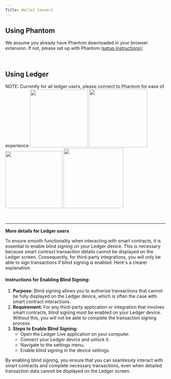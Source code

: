 ```yaml
---
Title: Wallet Connect
---
```


## Using Phantom

We assume you already have Phantom downloaded in your browser extension. If not, please  set up with Phantom ([setup instructions](https://help.phantom.app/hc/en-us/articles/8071074929043-How-to-create-a-new-wallet));


<Steps>

<Step title="Select Phantom as the option">

<Frame><img src="https://2113331469-files.gitbook.io/~/files/v0/b/gitbook-x-prod.appspot.com/o/spaces%2FzYM0pEemeu6F3UKGPAZE%2Fuploads%2FXSDl3dxLbgJcYNv1MR2Y%2Fimage.png?alt=media&token=ec099bd4-1262-4747-852b-f0614ed689d6" alt="" /></Frame>
</Step>

<Step title="Confirm the message signing">
<Frame><img src="https://2113331469-files.gitbook.io/~/files/v0/b/gitbook-x-prod.appspot.com/o/spaces%2FzYM0pEemeu6F3UKGPAZE%2Fuploads%2FEjcAMfzLcPLwoqPOgcCx%2Fimage.png?alt=media&token=9091431f-3614-4157-b1c4-75502879c36c" alt="" /></Frame>
</Step>

<Step title="Choose a pool and select deposit">

<Frame><img src="https://2113331469-files.gitbook.io/~/files/v0/b/gitbook-x-prod.appspot.com/o/spaces%2FzYM0pEemeu6F3UKGPAZE%2Fuploads%2FdRpqv6KLtV9XfKZ01vtS%2Fimage.png?alt=media&token=422edec7-3fc0-49a5-a3cb-ec0aab6c7e46" alt="" /></Frame>
</Step>

<Step title="Enter the appropriate amount you would like to deposit and approve the transaction" >
<Frame><img src="https://2113331469-files.gitbook.io/~/files/v0/b/gitbook-x-prod.appspot.com/o/spaces%2FzYM0pEemeu6F3UKGPAZE%2Fuploads%2Fv7XksID4HjTYifLqO9xN%2Fimage.png?alt=media&token=5e017e56-7187-4619-afd7-eec3aed852e7" alt="" /></Frame>
</Step>

<Step title="Congratulations! You have successfully deposited." >

<Frame><img src="https://2113331469-files.gitbook.io/~/files/v0/b/gitbook-x-prod.appspot.com/o/spaces%2FzYM0pEemeu6F3UKGPAZE%2Fuploads%2FYKgKXonW2xVF4jRn7F0A%2Fimage.png?alt=media&token=dd53acde-01af-401c-8176-a7dd0f8392c5" alt="" /></Frame>
</Step>

</Steps>

## Using Ledger

<Warning>
NOTE: Currently for all ledger users, please connect to Phantom for ease of experience
</Warning>

<Steps>
<Step title="First, we assume you already have Phantom downloaded in your browser extension. If not, please set up with Phantom setup instructions">
</Step>

<Step title="Click on the top left menu icon">

<Frame><img src="https://2113331469-files.gitbook.io/~/files/v0/b/gitbook-x-prod.appspot.com/o/spaces%2FzYM0pEemeu6F3UKGPAZE%2Fuploads%2FxZC4ZWuAdNvRAS962H6S%2Fimage.png?alt=media&token=ff866a8e-6e25-4b92-8ddc-31806ef89170" alt="" width="181" /></Frame>
</Step>

<Step title="Click on the plus button">

<Frame><img src="https://2113331469-files.gitbook.io/~/files/v0/b/gitbook-x-prod.appspot.com/o/spaces%2FzYM0pEemeu6F3UKGPAZE%2Fuploads%2FNBS5ygESSCvOWMbIzHQk%2Fimage.png?alt=media&token=70b51e3c-a8a1-4a50-b8b9-a13ff18fe735" alt="" width="183" /></Frame>
</Step>

<Step title="Click 'Connect Hardware Wallet'">

<Frame><img src="https://2113331469-files.gitbook.io/~/files/v0/b/gitbook-x-prod.appspot.com/o/spaces%2FzYM0pEemeu6F3UKGPAZE%2Fuploads%2FsniNvjEyfgwC29FlQV3Y%2Fimage.png?alt=media&token=bee21725-d33b-4aea-a38b-c1b7dc59fc65" alt="" width="179" /></Frame>
</Step>

<Step title="Complete the process of connecting wallet with Phantom">

<Frame><img src="https://2113331469-files.gitbook.io/~/files/v0/b/gitbook-x-prod.appspot.com/o/spaces%2FzYM0pEemeu6F3UKGPAZE%2Fuploads%2FsUTqdUfIECwv6MAxxLEn%2Fimage.png?alt=media&token=5cc26af6-ee15-4cd1-882f-53ab5dcf56c3" alt="" width="188" /></Frame>
</Step>

<Step title="Please make sure to enable blind signing, as the smart contract transactions cannot be displayed on Ledger. Therefore for third party integrations, you will only be able to sign the transaction if blind signing is on. [Please DYOR before doing so as well]"></Step>

<Step title="You may see 'unrecognized' as Ledger cannot read smart contract details, therefore Ledger will automatically display as 'unrecognized'"></Step>

<Step title="Direct back to app.solayer.org and make sure to click on 'I am using Ledger with Phantom'">

<Frame><img src="https://2113331469-files.gitbook.io/~/files/v0/b/gitbook-x-prod.appspot.com/o/spaces%2FzYM0pEemeu6F3UKGPAZE%2Fuploads%2FpM4cMJ1XUeLWFPTkZcTP%2Fimage.png?alt=media&token=df9459f6-564c-43ac-983d-5dc37cb3fa82" alt="" /></Frame>
</Step>

<Step title="Click on Phantom tab">
</Step>

<Step title="Confirm the transaction">

<Frame><img src="https://2113331469-files.gitbook.io/~/files/v0/b/gitbook-x-prod.appspot.com/o/spaces%2FzYM0pEemeu6F3UKGPAZE%2Fuploads%2FKkXQcIfhj75FZyKtveid%2Fimage.png?alt=media&token=e6f7c159-835c-462e-b15f-8fc642ebc8b3" alt="" /></Frame>
</Step>

<Step title=" Select 'Confirm' transaction by confirming on your hardware device.">

<Frame><img src="https://2113331469-files.gitbook.io/~/files/v0/b/gitbook-x-prod.appspot.com/o/spaces%2FzYM0pEemeu6F3UKGPAZE%2Fuploads%2FHaTO84q0hup64aLQg33u%2Fimage.png?alt=media&token=52430d7e-467c-4226-ae6e-7aa080661845" alt="" /></Frame>
</Step>

<Step title=" You have successfully deposited Native SOL.">

<Frame><img src="https://2113331469-files.gitbook.io/~/files/v0/b/gitbook-x-prod.appspot.com/o/spaces%2FzYM0pEemeu6F3UKGPAZE%2Fuploads%2Flq203POkhuCd7NwREjDa%2Fimage.png?alt=media&token=faef3155-da33-4eeb-b5fe-431c3b98aa49" alt="" /></Frame>
</Step>

<Step title="You will see sSOL or sLST-SOL in your wallet as a representation SPL.">
</Step>

<Step title="As whitelisted individuals, you will be directly taken to app.solayer.org staking page"></Step>

</Steps>

***

**More details for Ledger users**

To ensure smooth functionality when interacting with smart contracts, it is essential to enable blind signing on your Ledger device. This is necessary because smart contract transaction details cannot be displayed on the Ledger screen. Consequently, for third-party integrations, you will only be able to sign transactions if blind signing is enabled. Here's a clearer explanation:

#### Instructions for Enabling Blind Signing:

1. **Purpose:** Blind signing allows you to authorize transactions that cannot be fully displayed on the Ledger device, which is often the case with smart contract interactions.
2. **Requirement:** For any third-party application or integration that involves smart contracts, blind signing must be enabled on your Ledger device. Without this, you will not be able to complete the transaction signing process.
3. **Steps to Enable Blind Signing:**
   * Open the Ledger Live application on your computer.
   * Connect your Ledger device and unlock it.
   * Navigate to the settings menu.
   * Enable blind signing in the device settings.

By enabling blind signing, you ensure that you can seamlessly interact with smart contracts and complete necessary transactions, even when detailed transaction data cannot be displayed on the Ledger screen.
